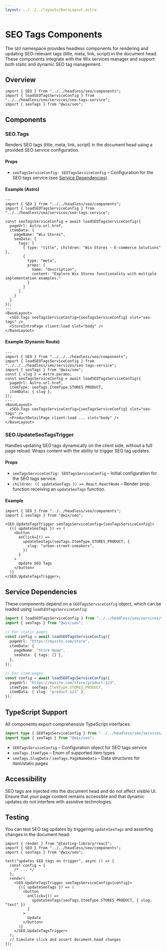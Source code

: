 ```yaml
---
layout: ../../../layouts/DocsLayout.astro
---
```


# SEO Tags Components

The `SEO` namespace provides headless components for rendering and updating SEO-relevant tags (title, meta, link, script) in the document head. These components integrate with the Wix services manager and support both static and dynamic SEO tag management.

## Overview

```tsx
import { SEO } from "../../headless/seo/components";
import { loadSEOTagsServiceConfig } from "../../headless/seo/services/seo-tags-service";
import { seoTags } from "@wix/seo";
```

## Components

### SEO.Tags

Renders SEO tags (title, meta, link, script) in the document head using a provided SEO service configuration.

#### Props

- `seoTagsServiceConfig: SEOTagsServiceConfig` – Configuration for the SEO tags service (see [Service Dependencies](#service-dependencies)).

#### Example (Astro)

```astro
---
import { SEO } from "../../headless/seo/components";
import { loadSEOTagsServiceConfig } from "../../headless/seo/services/seo-tags-service";

const seoTagsServiceConfig = await loadSEOTagsServiceConfig({
  pageUrl: Astro.url.href,
  itemData: {
    pageName: "Wix Stores",
    seoData: {
      tags: [
        { type: "title", children: "Wix Stores - E-commerce Solutions" },
        {
          type: "meta",
          props: {
            name: "description",
            content: "Explore Wix Stores functionality with multiple implementation examples."
          }
        }
      ]
    }
  }
});
---
<BaseLayout>
  <SEO.Tags seoTagsServiceConfig={seoTagsServiceConfig} slot="seo-tags" />
  <StoreIntroPage client:load slot="body" />
</BaseLayout>
```

#### Example (Dynamic Route)

```astro
---
import { SEO } from "../../../headless/seo/components";
import { loadSEOTagsServiceConfig } from "../../../headless/seo/services/seo-tags-service";
import { seoTags } from "@wix/seo";
const { slug } = Astro.params;
const seoTagsServiceConfig = await loadSEOTagsServiceConfig({
  pageUrl: Astro.url.href,
  itemType: seoTags.ItemType.STORES_PRODUCT,
  itemData: { slug },
});
---
<BaseLayout>
  <SEO.Tags seoTagsServiceConfig={seoTagsServiceConfig} slot="seo-tags" />
  <ProductDetailPage client:load ... slot="body" />
</BaseLayout>
```

### SEO.UpdateSeoTagsTrigger

Handles updating SEO tags dynamically on the client side, without a full page reload. Wraps content with the ability to trigger SEO tag updates.

#### Props

- `seoTagsServiceConfig: SEOTagsServiceConfig` – Initial configuration for the SEO tags service.
- `children: ({ updateSeoTags }) => React.ReactNode` – Render prop function receiving an `updateSeoTags` function.

#### Example

```tsx
import { SEO } from "../../headless/seo/components";
import { seoTags } from "@wix/seo";

<SEO.UpdateTagsTrigger seoTagsServiceConfig={seoTagsServiceConfig}>
  {({ updateSeoTags }) => (
    <button
      onClick={() =>
        updateSeoTags(seoTags.ItemType.STORES_PRODUCT, {
          slug: "urban-street-sneakers",
        })
      }
    >
      Update SEO Tags
    </button>
  )}
</SEO.UpdateTagsTrigger>;
```

## Service Dependencies

These components depend on a `SEOTagsServiceConfig` object, which can be loaded using `loadSEOTagsServiceConfig`:

```ts
import { loadSEOTagsServiceConfig } from "../../headless/seo/services/seo-tags-service";
import { seoTags } from "@wix/seo";

// For static pages
const config = await loadSEOTagsServiceConfig({
  pageUrl: "https://mysite.com/store",
  itemData: {
    pageName: "Store Home",
    seoData: { tags: [] },
  },
});

// For item pages
const config = await loadSEOTagsServiceConfig({
  pageUrl: "https://mysite.com/store/product-123",
  itemType: seoTags.ItemType.STORES_PRODUCT,
  itemData: { slug: "product-123" },
});
```

## TypeScript Support

All components export comprehensive TypeScript interfaces:

```ts
import type { SEOTagsServiceConfig } from "../../headless/seo/services/seo-tags-service";
import type { seoTags } from "@wix/seo";
```

- `SEOTagsServiceConfig` – Configuration object for SEO tags service
- `seoTags.ItemType` – Enum of supported item types
- `seoTags.SlugData` / `seoTags.PageNameData` – Data structures for item/static pages

## Accessibility

SEO tags are injected into the document head and do not affect visible UI. Ensure that your page content remains accessible and that dynamic updates do not interfere with assistive technologies.

## Testing

You can test SEO tag updates by triggering `updateSeoTags` and asserting changes in the document head:

```tsx
import { render } from "@testing-library/react";
import { SEO } from "../../headless/seo/components";
import { seoTags } from "@wix/seo";

test("updates SEO tags on trigger", async () => {
  const config = {
    /* ... */
  };
  render(
    <SEO.UpdateTagsTrigger seoTagsServiceConfig={config}>
      {({ updateSeoTags }) => (
        <button
          onClick={() =>
            updateSeoTags(seoTags.ItemType.STORES_PRODUCT, { slug: "test" })
          }
        >
          Update
        </button>
      )}
    </SEO.UpdateTagsTrigger>
  );
  // Simulate click and assert document.head changes
});
```
